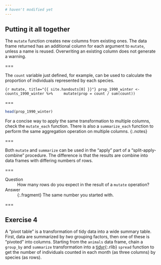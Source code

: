 ```yaml
---
# haven't modified yet
---
```



## Putting it all together

The `mutate` function creates new columns from existing ones. The data frame returned has an additional column for each argument to `mutate`, unless a name is reused. Overwriting an existing column does not generate a warning.

===

The `count` variable just defined, for example, can be used to calculate the proportion of individuals represented by each species.

```{r mutate, title="{{ site.handouts[0] }}"}
prop_1990_winter <- counts_1990_winter %>%
    mutate(prop = count / sum(count))
```

===

```r
head(prop_1990_winter)
```
For a concise way to apply the same transformation to multiple columns, check the `mutate_each` function. There is also a `summarize_each` function to perform the same aggregation operation on multiple columns.
{:.notes}

===

Both `mutate` and `summarize` can be used in the "apply" part of a "split-apply-combine" procedure. The difference is that the results are combine into data frames with differing numbers of rows.

===

Question
: How many rows do you expect in the result of a `mutate` operation?

Answer
: {:.fragment} The same number you started with.

===

## Exercise 4

A "pivot table" is a transformation of tidy data into a wide summary table. First, data are summarized by *two* grouping factors, then one of these is "pivoted" into columns. Starting from the `animals` data frame, chain a `group_by` and `summarize` transformation into a [tidyr](){:.rlib} `spread` function to get the number of individuals counted in each month (as three columns) by species (as rows).
